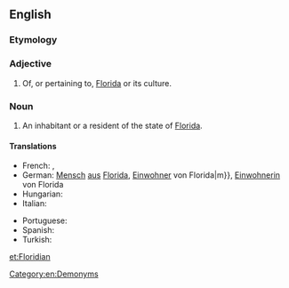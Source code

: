 ==English==

===Etymology===
{{suffix|Florida|ian}}

===Adjective===
{{en-adj|-}}

# Of, or pertaining to, [[Florida]] or its culture.

===Noun===
{{en-noun}}

# An inhabitant or a resident of the state of [[Florida]].

====Translations====
{{trans-top|an inhabitant or a resident of the state of Florida}}
* French: {{t-|fr|Floridien|m}}, {{t-|fr|Floridienne|f}}
* German: [[Mensch]] [[aus]] [[Florida]], [[Einwohner]] von Florida|m}}, [[Einwohnerin]] von Florida
* Hungarian: {{t-|hu|floridai}}
* Italian: {{t-|it|floridiano|m}}
{{trans-mid}}
* Portuguese: {{t|pt|floridense}}
* Spanish: {{t+|es|floridense|m|f}}
* Turkish: {{t-|tr|Floridalı}}
{{trans-bottom}}

[[Category:en:Demonyms]]

[[et:Floridian]]